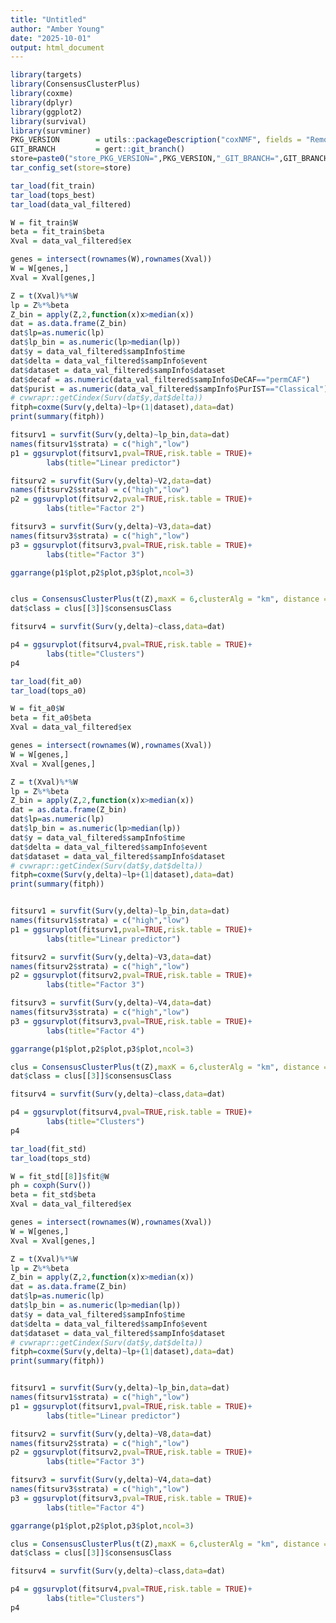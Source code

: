 ```yaml
---
title: "Untitled"
author: "Amber Young"
date: "2025-10-01"
output: html_document
---
```


```r
library(targets)
library(ConsensusClusterPlus)
library(coxme)
library(dplyr)
library(ggplot2)
library(survival)
library(survminer)
PKG_VERSION        = utils::packageDescription("coxNMF", fields = "RemoteRef")
GIT_BRANCH         = gert::git_branch()
store=paste0("store_PKG_VERSION=",PKG_VERSION,"_GIT_BRANCH=",GIT_BRANCH)
tar_config_set(store=store)

```

```r
tar_load(fit_train)
tar_load(tops_best)
tar_load(data_val_filtered)

W = fit_train$W
beta = fit_train$beta
Xval = data_val_filtered$ex

genes = intersect(rownames(W),rownames(Xval))
W = W[genes,]
Xval = Xval[genes,]

Z = t(Xval)%*%W
lp = Z%*%beta
Z_bin = apply(Z,2,function(x)x>median(x))
dat = as.data.frame(Z_bin)
dat$lp=as.numeric(lp)
dat$lp_bin = as.numeric(lp>median(lp))
dat$y = data_val_filtered$sampInfo$time
dat$delta = data_val_filtered$sampInfo$event
dat$dataset = data_val_filtered$sampInfo$dataset
dat$decaf = as.numeric(data_val_filtered$sampInfo$DeCAF=="permCAF")
dat$purist = as.numeric(data_val_filtered$sampInfo$PurIST=="Classical")
# cvwrapr::getCindex(Surv(dat$y,dat$delta))
fitph=coxme(Surv(y,delta)~lp+(1|dataset),data=dat)
print(summary(fitph))

fitsurv1 = survfit(Surv(y,delta)~lp_bin,data=dat)
names(fitsurv1$strata) = c("high","low")
p1 = ggsurvplot(fitsurv1,pval=TRUE,risk.table = TRUE)+
        labs(title="Linear predictor")

fitsurv2 = survfit(Surv(y,delta)~V2,data=dat)
names(fitsurv2$strata) = c("high","low")
p2 = ggsurvplot(fitsurv2,pval=TRUE,risk.table = TRUE)+
        labs(title="Factor 2")

fitsurv3 = survfit(Surv(y,delta)~V3,data=dat)
names(fitsurv3$strata) = c("high","low")
p3 = ggsurvplot(fitsurv3,pval=TRUE,risk.table = TRUE)+
        labs(title="Factor 3")

ggarrange(p1$plot,p2$plot,p3$plot,ncol=3)


clus = ConsensusClusterPlus(t(Z),maxK = 6,clusterAlg = "km", distance = "euclidean")
dat$class = clus[[3]]$consensusClass

fitsurv4 = survfit(Surv(y,delta)~class,data=dat)

p4 = ggsurvplot(fitsurv4,pval=TRUE,risk.table = TRUE)+
        labs(title="Clusters")
p4

```

```r
tar_load(fit_a0)
tar_load(tops_a0)

W = fit_a0$W
beta = fit_a0$beta
Xval = data_val_filtered$ex

genes = intersect(rownames(W),rownames(Xval))
W = W[genes,]
Xval = Xval[genes,]

Z = t(Xval)%*%W
lp = Z%*%beta
Z_bin = apply(Z,2,function(x)x>median(x))
dat = as.data.frame(Z_bin)
dat$lp=as.numeric(lp)
dat$lp_bin = as.numeric(lp>median(lp))
dat$y = data_val_filtered$sampInfo$time
dat$delta = data_val_filtered$sampInfo$event
dat$dataset = data_val_filtered$sampInfo$dataset
# cvwrapr::getCindex(Surv(dat$y,dat$delta))
fitph=coxme(Surv(y,delta)~lp+(1|dataset),data=dat)
print(summary(fitph))


fitsurv1 = survfit(Surv(y,delta)~lp_bin,data=dat)
names(fitsurv1$strata) = c("high","low")
p1 = ggsurvplot(fitsurv1,pval=TRUE,risk.table = TRUE)+
        labs(title="Linear predictor")

fitsurv2 = survfit(Surv(y,delta)~V3,data=dat)
names(fitsurv2$strata) = c("high","low")
p2 = ggsurvplot(fitsurv2,pval=TRUE,risk.table = TRUE)+
        labs(title="Factor 3")

fitsurv3 = survfit(Surv(y,delta)~V4,data=dat)
names(fitsurv3$strata) = c("high","low")
p3 = ggsurvplot(fitsurv3,pval=TRUE,risk.table = TRUE)+
        labs(title="Factor 4")

ggarrange(p1$plot,p2$plot,p3$plot,ncol=3)

clus = ConsensusClusterPlus(t(Z),maxK = 6,clusterAlg = "km", distance = "euclidean")
dat$class = clus[[3]]$consensusClass

fitsurv4 = survfit(Surv(y,delta)~class,data=dat)

p4 = ggsurvplot(fitsurv4,pval=TRUE,risk.table = TRUE)+
        labs(title="Clusters")
p4


```

```r
tar_load(fit_std)
tar_load(tops_std)

W = fit_std[[8]]$fit@W
ph = coxph(Surv())
beta = fit_std$beta
Xval = data_val_filtered$ex

genes = intersect(rownames(W),rownames(Xval))
W = W[genes,]
Xval = Xval[genes,]

Z = t(Xval)%*%W
lp = Z%*%beta
Z_bin = apply(Z,2,function(x)x>median(x))
dat = as.data.frame(Z_bin)
dat$lp=as.numeric(lp)
dat$lp_bin = as.numeric(lp>median(lp))
dat$y = data_val_filtered$sampInfo$time
dat$delta = data_val_filtered$sampInfo$event
dat$dataset = data_val_filtered$sampInfo$dataset
# cvwrapr::getCindex(Surv(dat$y,dat$delta))
fitph=coxme(Surv(y,delta)~lp+(1|dataset),data=dat)
print(summary(fitph))


fitsurv1 = survfit(Surv(y,delta)~lp_bin,data=dat)
names(fitsurv1$strata) = c("high","low")
p1 = ggsurvplot(fitsurv1,pval=TRUE,risk.table = TRUE)+
        labs(title="Linear predictor")

fitsurv2 = survfit(Surv(y,delta)~V8,data=dat)
names(fitsurv2$strata) = c("high","low")
p2 = ggsurvplot(fitsurv2,pval=TRUE,risk.table = TRUE)+
        labs(title="Factor 3")

fitsurv3 = survfit(Surv(y,delta)~V4,data=dat)
names(fitsurv3$strata) = c("high","low")
p3 = ggsurvplot(fitsurv3,pval=TRUE,risk.table = TRUE)+
        labs(title="Factor 4")

ggarrange(p1$plot,p2$plot,p3$plot,ncol=3)

clus = ConsensusClusterPlus(t(Z),maxK = 6,clusterAlg = "km", distance = "euclidean")
dat$class = clus[[3]]$consensusClass

fitsurv4 = survfit(Surv(y,delta)~class,data=dat)

p4 = ggsurvplot(fitsurv4,pval=TRUE,risk.table = TRUE)+
        labs(title="Clusters")
p4


```
